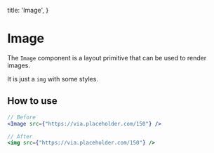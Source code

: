   title: 'Image',
}

# Image

The `Image` component is a layout primitive that can be used to render images.

It is just a `img` with some styles.

## How to use

```jsx
// Before
<Image src={"https://via.placeholder.com/150"} />

// After
<img src={"https://via.placeholder.com/150"} />
```
